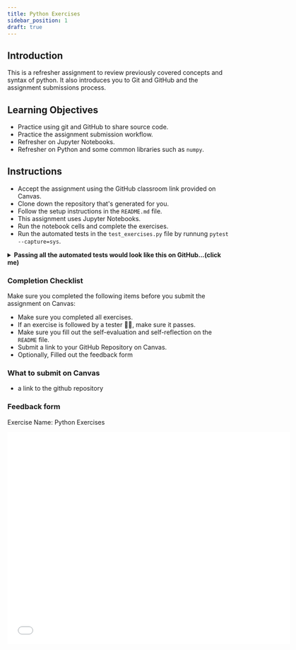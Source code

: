 ```yaml
---
title: Python Exercises
sidebar_position: 1
draft: true
---
```


## Introduction
This is a refresher assignment to review previously covered concepts and syntax of python.
It also introduces you to Git and GitHub and the assignment submissions process.

## Learning Objectives

- Practice using git and GitHub to share source code.
- Practice the assignment submission workflow.
- Refresher on Jupyter Notebooks.
- Refresher on Python and some common libraries such as `numpy`.

## Instructions

- Accept the assignment using the GitHub classroom link provided on Canvas.
- Clone down the repository that's generated for you.
- Follow the setup instructions in the `README.md` file.
- This assignment uses Jupyter Notebooks.
- Run the notebook cells and complete the exercises.
- Run the automated tests in the `test_exercises.py` file by runnung `pytest --capture=sys`.

<details>
  <summary>
    <strong>Passing all the automated tests would look like this on GitHub...(click me)</strong>
  </summary>

  <img 
  alt="GitHub Actions - Autograder"
  src={require('./images/check-on-git.png').default} />


</details>

### Completion Checklist
Make sure you completed the following items before you submit the assignment on Canvas:

- Make sure you completed all exercises.
- If an exercise is followed by a tester 🕵️‍♀️, make sure it passes.
- Make sure you fill out the self-evaluation and self-reflection on the `README` file.
- Submit a link to your GitHub Repository on Canvas.
- Optionally, Filled out the feedback form



### What to submit on Canvas

- a link to the github repository

### Feedback form
Exercise Name: Python Exercises
<iframe width="640" height="480" src={`https://forms.office.com/Pages/ResponsePage.aspx?id=bC4i9cZf60iPA3PbGCA7Y33H7NKgRR5CkMtRYawNvXtUMFJJMTRZODhZSVowWUwzRllZQVZDSTNXWi4u&embed=true`} frameborder="0" marginwidth="0" marginheight="0" style= {{border: `none`, maxWidth:`100%`, maxHeight:`100vh`}}  allowfullscreen webkitallowfullscreen mozallowfullscreen msallowfullscreen />

